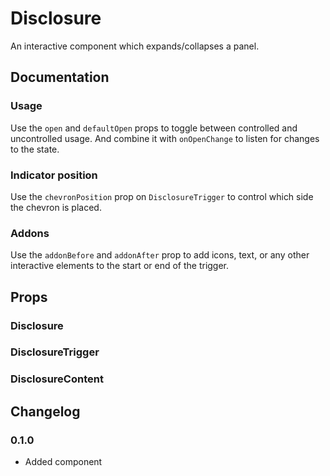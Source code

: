 
# Disclosure

An interactive component which expands/collapses a panel.

## Documentation

### Usage

Use the `open` and `defaultOpen` props to toggle between controlled and uncontrolled usage. And combine it with `onOpenChange` to listen for changes to the state.

<Demo component="disclosure/usage" />

### Indicator position

Use the `chevronPosition` prop on `DisclosureTrigger` to control which side the chevron is placed.

<Demo
  meta="/chevronPosition={chevronPosition}/"
  component="disclosure/chevron-position-usage"
/>

### Addons

Use the `addonBefore` and `addonAfter` prop to add icons, text, or any other interactive elements to the start or end of the trigger.

<Demo component="disclosure/addon-usage" />

## Props

### Disclosure

<PropsTable component="Disclosure" />

### DisclosureTrigger

<PropsTable component="DisclosureTrigger" />

### DisclosureContent

<PropsTable component="DisclosureContent" />

## Changelog

### 0.1.0

- Added component

